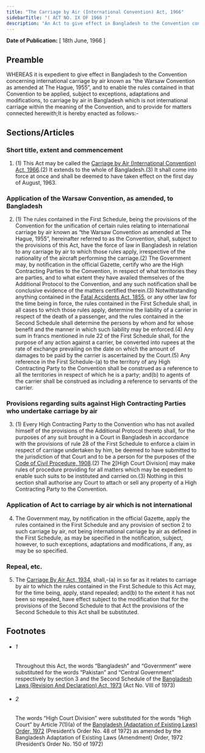 ```yaml
---
title: "The Carriage by Air (International Convention) Act, 1966"
sidebarTitle: "( ACT NO. IX OF 1966 )"
description: "An Act to give effect in Bangladesh to the Convention concerning international carriage by air known as “the Warsaw Convention as amended at The Hague, 1955”.1♣"
---
```


**Date of Publication:** [ 18th June, 1966 ]

## Preamble

WHEREAS it is expedient to give effect in Bangladesh to the Convention concerning international carriage by air known as “the Warsaw Convention as amended at The Hague, 1955”, and to enable the rules contained in that Convention to be applied, subject to exceptions, adaptations and modifications, to carriage by air in Bangladesh which is not international carriage within the meaning of the Convention, and to provide for matters connected herewith;It is hereby enacted as follows:-

## Sections/Articles

### Short title, extent and commencement

1. (1) This Act may be called the [Carriage by Air (International Convention) Act, 1966](/act-344.html "Carriage by Air (International Convention) Act, 1966").(2) It extends to the whole of Bangladesh.(3) It shall come into force at once and shall be deemed to have taken effect on the first day of August, 1963.

### Application of the Warsaw Convention, as amended, to Bangladesh

2. (1) The rules contained in the First Schedule, being the provisions of the Convention for the unification of certain rules relating to international carriage by air known as “the Warsaw Convention as amended at The Hague, 1955”, hereinafter referred to as the Convention, shall, subject to the provisions of this Act, have the force of law in Bangladesh in relation to any carriage by air to which those rules apply, irrespective of the nationality of the aircraft performing the carriage.(2) The Government may, by notification in the official Gazette, certify who are the High Contracting Parties to the Convention, in respect of what territories they are parties, and to what extent they have availed themselves of the Additional Protocol to the Convention, and any such notification shall be conclusive evidence of the matters certified therein.(3) Notwithstanding anything contained in the [Fatal Accidents Act, 1855](/act-7.html "Fatal Accidents Act, 1855"), or any other law for the time being in force, the rules contained in the First Schedule shall, in all cases to which those rules apply, determine the liability of a carrier in respect of the death of a passenger, and the rules contained in the Second Schedule shall determine the persons by whom and for whose benefit and the manner in which such liability may be enforced.(4) Any sum in francs mentioned in rule 22 of the First Schedule shall, for the purpose of any action against a carrier, be converted into rupees at the rate of exchange prevailing on the date on which the amount of damages to be paid by the carrier is ascertained by the Court.(5) Any reference in the First Schedule-(a) to the territory of any High Contracting Party to the Convention shall be construed as a reference to all the territories in respect of which he is a party; and(b) to agents of the carrier shall be construed as including a reference to servants of the carrier.

### Provisions regarding suits against High Contracting Parties who undertake carriage by air

3. (1) Every High Contracting Party to the Convention who has not availed himself of the provisions of the Additional Protocol thereto shall, for the purposes of any suit brought in a Court in Bangladesh in accordance with the provisions of rule 28 of the First Schedule to enforce a claim in respect of carriage undertaken by him, be deemed to have submitted to the jurisdiction of that Court and to be a person for the purposes of the [Code of Civil Procedure, 1908](/act-86.html "Code of Civil Procedure, 1908").(2) The [2](1)[High Court Division] may make rules of procedure providing for all matters which may be expedient to enable such suits to be instituted and carried on.(3) Nothing in this section shall authorise any Court to attach or sell any property of a High Contracting Party to the Convention.

### Application of Act to carriage by air which is not international

4. The Government may, by notification in the official Gazette, apply the rules contained in the First Schedule and any provision of section 2 to such carriage by air, not being international carriage by air as defined in the First Schedule, as may be specified in the notification, subject, however, to such exceptions, adaptations and modifications, if any, as may be so specified.

### Repeal, etc.

5. The [Carriage By Air Act, 1934](/act-165.html "Carriage By Air Act, 1934"), shall,-(a) in so far as it relates to carriage by air to which the rules contained in the First Schedule to this Act may, for the time being, apply, stand repealed; and(b) to the extent it has not been so repealed, have effect subject to the modification that for the provisions of the Second Schedule to that Act the provisions of the Second Schedule to this Act shall be substituted.

## Footnotes

- ###### 1

  Throughout this Act, the words “Bangladesh” and “Government” were substituted for the words “Pakistan” and “Central Government” respectively by section 3 and the Second Schedule of the [Bangladesh Laws (Revision And Declaration) Act, 1973](/act-430.html "Bangladesh Laws (Revision And Declaration) Act, 1973") (Act No. VIII of 1973)

- ###### 2

  The words “High Court Division” were substituted for the words “High Court” by Article 7(1)(a) of the [Bangladesh (Adaptation of Existing Laws) Order, 1972](/act-388.html "Bangladesh (Adaptation of Existing Laws) Order, 1972 ") (President’s Order No. 48 of 1972) as amended by the Bangladesh Adaptation of Existing Laws (Amendment) Order, 1972 (President’s Order No. 150 of 1972)
